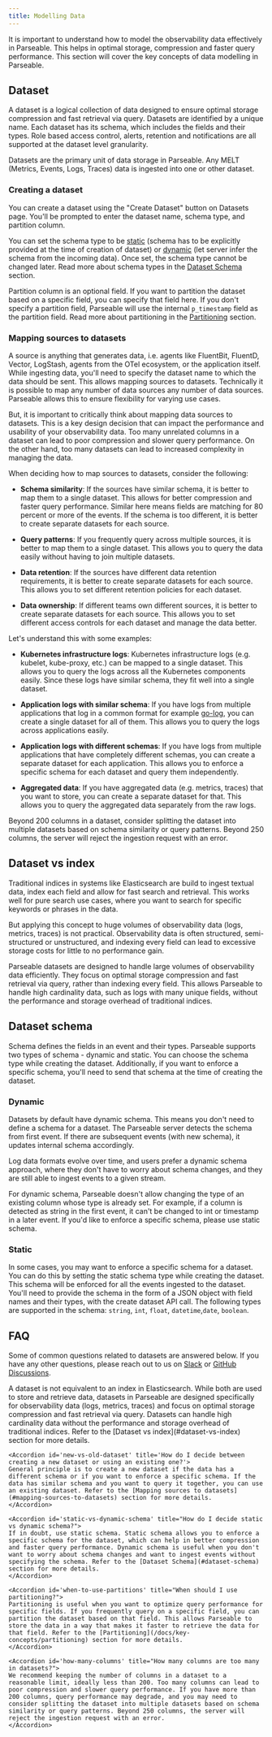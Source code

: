 ```yaml
---
title: Modelling Data
---
```



It is important to understand how to model the observability data effectively in Parseable. This helps in optimal storage, compression and faster query performance. This section will cover the key concepts of data modelling in Parseable.

## Dataset

A dataset is a logical collection of data designed to ensure optimal storage compression and fast retrieval via query. Datasets are identified by a unique name. Each dataset has its schema, which includes the fields and their types. Role based access control, alerts, retention and notifications are all supported at the dataset level granularity.

Datasets are the primary unit of data storage in Parseable. Any MELT (Metrics, Events, Logs, Traces) data is ingested into one or other dataset. 

### Creating a dataset

You can create a dataset using the "Create Dataset" button on Datasets page. You'll be prompted to enter the dataset name, schema type, and partition column.

You can set the schema type to be [static](#static) (schema has to be explicitly provided at the time of creation of dataset) or [dynamic](#dynamic) (let server infer the schema from the incoming data). Once set, the schema type cannot be changed later. Read more about schema types in the [Dataset Schema](#dataset-schema) section.

Partition column is an optional field. If you want to partition the dataset based on a specific field, you can specify that field here. If you don't specify a partition field, Parseable will use the internal `p_timestamp` field as the partition field. Read more about partitioning in the [Partitioning](/docs/key-concepts/partitioning) section.

### Mapping sources to datasets

A source is anything that generates data, i.e. agents like FluentBit, FluentD, Vector, LogStash, agents from the OTel ecosystem, or the application itself. While ingesting data, you'll need to specify the dataset name to which the data should be sent. This allows mapping sources to datasets. Technically it is possible to map any number of data sources any number of data sources. Parseable allows this to ensure flexibility for varying use cases. 

But, it is important to critically think about mapping data sources to datasets. This is a key design decision that can impact the performance and usability of your observability data. Too many unrelated columns in a dataset can lead to poor compression and slower query performance. On the other hand, too many datasets can lead to increased complexity in managing the data.

When deciding how to map sources to datasets, consider the following:

- **Schema similarity**: If the sources have similar schema, it is better to map them to a single dataset. This allows for better compression and faster query performance. Similar here means fields are matching for 80 percent or more of the events. If the schema is too different, it is better to create separate datasets for each source.

- **Query patterns**: If you frequently query across multiple sources, it is better to map them to a single dataset. This allows you to query the data easily without having to join multiple datasets.

- **Data retention**: If the sources have different data retention requirements, it is better to create separate datasets for each source. This allows you to set different retention policies for each dataset.

- **Data ownership**: If different teams own different sources, it is better to create separate datasets for each source. This allows you to set different access controls for each dataset and manage the data better.

Let's understand this with some examples:

- **Kubernetes infrastructure logs**: Kubernetes infrastructure logs (e.g. kubelet, kube-proxy, etc.) can be mapped to a single dataset. This allows you to query the logs across all the Kubernetes components easily. Since these logs have similar schema, they fit well into a single dataset.

- **Application logs with similar schema**: If you have logs from multiple applications that log in a common format for example [go-log](https://pkg.go.dev/log), you can create a single dataset for all of them. This allows you to query the logs across applications easily.

- **Application logs with different schemas**: If you have logs from multiple applications that have completely different schemas, you can create a separate dataset for each application. This allows you to enforce a specific schema for each dataset and query them independently.

- **Aggregated data**: If you have aggregated data (e.g. metrics, traces) that you want to store, you can create a separate dataset for that. This allows you to query the aggregated data separately from the raw logs.

<Callout type="warn">
Beyond 200 columns in a dataset, consider splitting the dataset into multiple datasets based on schema similarity or query patterns. Beyond 250 columns, the server will reject the ingestion request with an error.
</Callout>

## Dataset vs index

Traditional indices in systems like Elasticsearch are build to ingest textual data, index each field and allow for fast search and retrieval. This works well for pure search use cases, where you want to search for specific keywords or phrases in the data.

But applying this concept to huge volumes of observability data (logs, metrics, traces) is not practical. Observability data is often structured, semi-structured or unstructured, and indexing every field can lead to excessive storage costs for little to no performance gain.

Parseable datasets are designed to handle large volumes of observability data efficiently. They focus on optimal storage compression and fast retrieval via query, rather than indexing every field. This allows Parseable to handle high cardinality data, such as logs with many unique fields, without the performance and storage overhead of traditional indices.

## Dataset schema

Schema defines the fields in an event and their types. Parseable supports two types of schema - dynamic and static. You can choose the schema type while creating the dataset. Additionally, if you want to enforce a specific schema, you'll need to send that schema at the time of creating the dataset.

### Dynamic

Datasets by default have dynamic schema. This means you don't need to define a schema for a dataset. The Parseable server detects the schema from first event. If there are subsequent events (with new schema), it updates internal schema accordingly.

Log data formats evolve over time, and users prefer a dynamic schema approach, where they don't have to worry about schema changes, and they are still able to ingest events to a given stream.

<Callout type="info">
For dynamic schema, Parseable doesn't allow changing the type of an existing column whose type is already set. For example, if a column is detected as string in the first event, it can't be changed to int or timestamp in a later event. If you'd like to enforce a specific schema, please use static schema.
</Callout>

### Static

In some cases, you may want to enforce a specific schema for a dataset. You can do this by setting the static schema type while creating the dataset. This schema will be enforced for all the events ingested to the dataset. You'll need to provide the schema in the form of a JSON object with field names and their types, with the create dataset API call. The following types are supported in the schema: `string`, `int`, `float`, `datetime`,`date`, `boolean`.

## FAQ

Some of common questions related to datasets are answered below. If you have any other questions, please reach out to us on [Slack](http://logg.ing/community) or [GitHub Discussions](http://github.com/parseablehq/parseable/discussions).

<Accordions>
    <Accordion id='dataset-vs-index' title="Is a dataset equivalent to an index in Elasticsearch?">
    A dataset is not equivalent to an index in Elasticsearch. While both are used to store and retrieve data, datasets in Parseable are designed specifically for observability data (logs, metrics, traces) and focus on optimal storage compression and fast retrieval via query. Datasets can handle high cardinality data without the performance and storage overhead of traditional indices. Refer to the [Dataset vs index](#dataset-vs-index) section for more details.
    </Accordion>

    <Accordion id='new-vs-old-dataset' title='How do I decide between creating a new dataset or using an existing one?'>
    General principle is to create a new dataset if the data has a different schema or if you want to enforce a specific schema. If the data has similar schema and you want to query it together, you can use an existing dataset. Refer to the [Mapping sources to datasets](#mapping-sources-to-datasets) section for more details.
    </Accordion>

    <Accordion id='static-vs-dynamic-schema' title="How do I decide static vs dynamic schema?">
    If in doubt, use static schema. Static schema allows you to enforce a specific schema for the dataset, which can help in better compression and faster query performance. Dynamic schema is useful when you don't want to worry about schema changes and want to ingest events without specifying the schema. Refer to the [Dataset Schema](#dataset-schema) section for more details.
    </Accordion>

    <Accordion id='when-to-use-partitions' title="When should I use partitioning?">
    Partitioning is useful when you want to optimize query performance for specific fields. If you frequently query on a specific field, you can partition the dataset based on that field. This allows Parseable to store the data in a way that makes it faster to retrieve the data for that field. Refer to the [Partitioning](/docs/key-concepts/partitioning) section for more details.
    </Accordion>

    <Accordion id='how-many-columns' title="How many columns are too many in datasets?">
    We recommend keeping the number of columns in a dataset to a reasonable limit, ideally less than 200. Too many columns can lead to poor compression and slower query performance. If you have more than 200 columns, query performance may degrade, and you may need to consider splitting the dataset into multiple datasets based on schema similarity or query patterns. Beyond 250 columns, the server will reject the ingestion request with an error.
    </Accordion>

</Accordions>